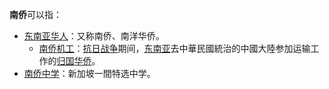 '''南侨'''可以指：
* [[东南亚华人|东南亚华人]]：又称南侨、南洋华侨。
**[[南侨机工|南侨机工]]：[[抗日战争|抗日战争]]期间，[[东南亚|东南亚]]去中華民國統治的中國大陸参加运输工作的[[归国华侨|归国华侨]]。
* [[南侨中学|南侨中学]]：新加坡一間特选中学。

{{Disambiguation|cat=二字消歧义}}